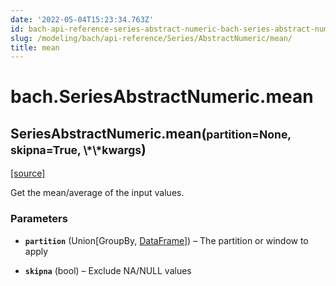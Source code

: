 ```yaml
---
date: '2022-05-04T15:23:34.763Z'
id: bach-api-reference-series-abstract-numeric-bach-series-abstract-numeric-mean
slug: /modeling/bach/api-reference/Series/AbstractNumeric/mean/
title: mean
---
```


# bach.SeriesAbstractNumeric.mean

<div className="method">

<h2 className="signature-method"><span className="additional-name">SeriesAbstractNumeric.</span><span className="name">mean(</span><small className="parameter-list"><span className="parameter" id="partition">partition=None</span>, <span className="parameter" id="skipna">skipna=True</span>, <span className="parameter" id="**">\*\*kwargs</span></small>)</h2>


&#8203;<span className="view-source">[[source]](https://github.com/objectiv/objectiv-analytics/blob/main/bach/bach/series/series_numeric.py)</span>

<div className="content">

Get the mean/average of the input values.


### Parameters

* **`partition`** (Union[GroupBy, [DataFrame](/docs/modeling/bach/api-reference/DataFrame)]) – The partition or window to apply


* **`skipna`** (bool) – Exclude NA/NULL values





</div>


</div>
